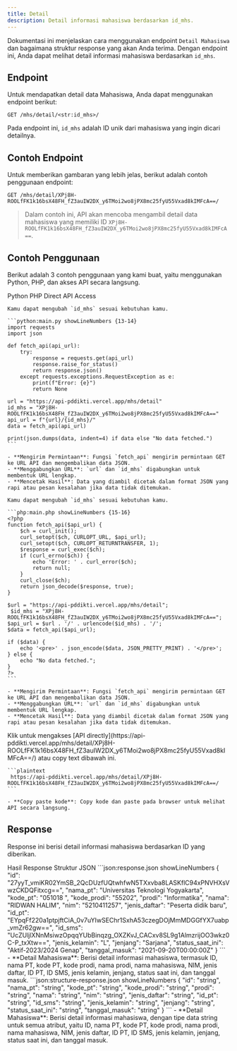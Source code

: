 ```yaml
---
title: Detail
description: Detail informasi mahasiswa berdasarkan id_mhs.
---
```


Dokumentasi ini menjelaskan cara menggunakan endpoint `Detail Mahasiswa` dan bagaimana struktur response yang akan Anda terima. Dengan endpoint ini, Anda dapat melihat detail informasi mahasiswa berdasarkan `id_mhs`.

## Endpoint

Untuk mendapatkan detail data Mahasiswa, Anda dapat menggunakan endpoint berikut:

```plaintext
GET /mhs/detail/<str:id_mhs>/
```

Pada endpoint ini, `id_mhs` adalah ID unik dari mahasiswa yang ingin dicari detailnya.

## Contoh Endpoint

Untuk memberikan gambaran yang lebih jelas, berikut adalah contoh penggunaan endpoint:

```plaintext
GET /mhs/detail/XPj8H-ROOLfFK1k16bsX48FH_fZ3auIW2DX_y6TMoi2wo8jPX8mc25fyU55Vxad8kIMFcA==/
```

> Dalam contoh ini, API akan mencoba mengambil detail data mahasiswa yang memiliki ID `XPj8H-ROOLfFK1k16bsX48FH_fZ3auIW2DX_y6TMoi2wo8jPX8mc25fyU55Vxad8kIMFcA==`.

## Contoh Penggunaan

Berikut adalah 3 contoh penggunaan yang kami buat, yaitu menggunakan Python, PHP, dan akses API secara langsung.

<Tabs defaultValue="python" className="pt-5 pb-1">
  <TabsList>
    <TabsTrigger value="python">Python</TabsTrigger>
    <TabsTrigger value="php">PHP</TabsTrigger>
    <TabsTrigger value="direct">Direct API Access</TabsTrigger>
  </TabsList>
  <TabsContent value="python">

    Kamu dapat mengubah `id_mhs` sesuai kebutuhan kamu.

    ```python:main.py showLineNumbers {13-14}
    import requests
    import json

    def fetch_api(api_url):
        try:
            response = requests.get(api_url)
            response.raise_for_status()
            return response.json()
        except requests.exceptions.RequestException as e:
            print(f"Error: {e}")
            return None

    url = "https://api-pddikti.vercel.app/mhs/detail"
    id_mhs = "XPj8H-ROOLfFK1k16bsX48FH_fZ3auIW2DX_y6TMoi2wo8jPX8mc25fyU55Vxad8kIMFcA=="
    api_url = f"{url}/{id_mhs}/"
    data = fetch_api(api_url)

    print(json.dumps(data, indent=4) if data else "No data fetched.")
    ```

    - **Mengirim Permintaan**: Fungsi `fetch_api` mengirim permintaan GET ke URL API dan mengembalikan data JSON.
    - **Menggabungkan URL**: `url` dan `id_mhs` digabungkan untuk membentuk URL lengkap.
    - **Mencetak Hasil**: Data yang diambil dicetak dalam format JSON yang rapi atau pesan kesalahan jika data tidak ditemukan.
  </TabsContent>
  <TabsContent value="php">

    Kamu dapat mengubah `id_mhs` sesuai kebutuhan kamu.

    ```php:main.php showLineNumbers {15-16}
    <?php
    function fetch_api($api_url) {
        $ch = curl_init();
        curl_setopt($ch, CURLOPT_URL, $api_url);
        curl_setopt($ch, CURLOPT_RETURNTRANSFER, 1);
        $response = curl_exec($ch);
        if (curl_errno($ch)) {
            echo 'Error: ' . curl_error($ch);
            return null;
        }
        curl_close($ch);
        return json_decode($response, true);
    }

    $url = "https://api-pddikti.vercel.app/mhs/detail";
     $id_mhs = "XPj8H-ROOLfFK1k16bsX48FH_fZ3auIW2DX_y6TMoi2wo8jPX8mc25fyU55Vxad8kIMFcA==";
    $api_url = $url . '/' . urlencode($id_mhs) . '/';
    $data = fetch_api($api_url);

    if ($data) {
        echo '<pre>' . json_encode($data, JSON_PRETTY_PRINT) . '</pre>';
    } else {
        echo "No data fetched.";
    }
    ?>
    ```

    - **Mengirim Permintaan**: Fungsi `fetch_api` mengirim permintaan GET ke URL API dan mengembalikan data JSON.
    - **Menggabungkan URL**: `url` dan `id_mhs` digabungkan untuk membentuk URL lengkap.
    - **Mencetak Hasil**: Data yang diambil dicetak dalam format JSON yang rapi atau pesan kesalahan jika data tidak ditemukan.
  </TabsContent>
  <TabsContent value="direct">
    Klik untuk mengakses [API directly](https://api-pddikti.vercel.app/mhs/detail/XPj8H-ROOLfFK1k16bsX48FH_fZ3auIW2DX_y6TMoi2wo8jPX8mc25fyU55Vxad8kIMFcA==/) atau copy text dibawah ini.

    ```plaintext
     https://api-pddikti.vercel.app/mhs/detail/XPj8H-ROOLfFK1k16bsX48FH_fZ3auIW2DX_y6TMoi2wo8jPX8mc25fyU55Vxad8kIMFcA==/
    ```

    - **Copy paste kode**: Copy kode dan paste pada browser untuk melihat API secara langsung.
  </TabsContent>
</Tabs>

## Response

Response ini berisi detail informasi mahasiswa berdasarkan ID yang diberikan.

<Tabs defaultValue="hasil" className="pt-5 pb-1">
  <TabsList>
    <TabsTrigger value="hasil">Hasil Response</TabsTrigger>
    <TabsTrigger value="struktur">Struktur JSON</TabsTrigger>
  </TabsList>
  <TabsContent value="hasil">
    ```json:response.json showLineNumbers
    {
        "id": "27yyT_vmiKR02YmSB_2QcDUzfUQtwhfwN5TXxvba8LASKflC94xPNVHXsVwzCKDQFitxcg==",
        "nama_pt": "Universitas Teknologi Yogyakarta",
        "kode_pt": "051018  ",
        "kode_prodi": "55202",
        "prodi": "Informatika",
        "nama": "RIDWAN HALIM",
        "nim": "5210411257",
         "jenis_daftar": "Peserta didik baru",
        "id_pt": "EYpqFf220a1ptpjftCiA_0v7uYIwSEChr1SxhA53czegDOjMmMDGGfYX7uabp_vmZr62gw==",
        "id_sms": "UcZUljlXNnMsiwzOpqqYUbBinqzg_OXZKvJ_CACxv8SL9g1AlmzrijOO3wkz0C-P_txXtw==",
         "jenis_kelamin": "L",
        "jenjang": "Sarjana",
        "status_saat_ini": "Aktif-2023/2024 Genap",
        "tanggal_masuk": "2021-09-20T00:00:00Z"
    }
    ```
    - **Detail Mahasiswa**: Berisi detail informasi mahasiswa, termasuk ID, nama PT, kode PT, kode prodi, nama prodi, nama mahasiswa, NIM, jenis daftar, ID PT, ID SMS, jenis kelamin, jenjang, status saat ini, dan tanggal masuk.
  </TabsContent>
  <TabsContent value="struktur">
    ```json:structure-response.json showLineNumbers
    {
        "id": "string",
        "nama_pt": "string",
        "kode_pt": "string",
        "kode_prodi": "string",
        "prodi": "string",
        "nama": "string",
        "nim": "string",
        "jenis_daftar": "string",
         "id_pt": "string",
        "id_sms": "string",
        "jenis_kelamin": "string",
        "jenjang": "string",
        "status_saat_ini": "string",
        "tanggal_masuk": "string"
    }
    ```
     - **Detail Mahasiswa**: Berisi detail informasi mahasiswa, dengan tipe data string untuk semua atribut, yaitu ID, nama PT, kode PT, kode prodi, nama prodi, nama mahasiswa, NIM, jenis daftar, ID PT, ID SMS, jenis kelamin, jenjang, status saat ini, dan tanggal masuk.
  </TabsContent>
</Tabs>